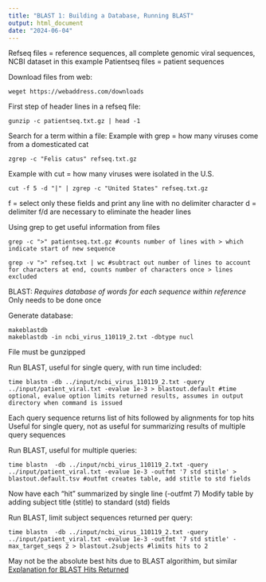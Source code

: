 ```yaml
---
title: "BLAST 1: Building a Database, Running BLAST"
output: html_document
date: "2024-06-04"
---
```

Refseq files = reference sequences, all complete genomic viral sequences, NCBI dataset in this example
Patientseq files = patient sequences

Download files from web:
```
weget https://webaddress.com/downloads
```

First step of header lines in a refseq file:
```
gunzip -c patientseq.txt.gz | head -1
```

Search for a term within a file:
Example with grep = how many viruses come from a domesticated cat
```
zgrep -c "Felis catus" refseq.txt.gz
```

Example with cut = how many viruses were isolated in the U.S.
```
cut -f 5 -d "|" | zgrep -c "United States" refseq.txt.gz
```
f = select only these fields and print any line with no delimiter character
d = delimiter
f/d are necessary to eliminate the header lines

Using grep to get useful information from files 
```
grep -c ">" patientseq.txt.gz #counts number of lines with > which indicate start of new sequence
```

```
grep -v ">" refseq.txt | wc #subtract out number of lines to account for characters at end, counts number of characters once > lines excluded
```

BLAST:
*Requires database of words for each sequence within reference
*Only needs to be done once

Generate database:
```
makeblastdb
makeblastdb -in ncbi_virus_110119_2.txt -dbtype nucl 
```
File must be gunzipped

Run BLAST, useful for single query, with run time included:
```
time blastn -db ../input/ncbi_virus_110119_2.txt -query ../input/patient_viral.txt -evalue 1e-3 > blastout.default #time optional, evalue option limits returned results, assumes in output directory when command is issued
```
Each query sequence returns list of hits followed by alignments for top hits
Useful for single query, not as useful for summarizing results of multiple query sequences

Run BLAST, useful for multiple queries:
```
time blastn  -db ../input/ncbi_virus_110119_2.txt -query ../input/patient_viral.txt -evalue 1e-3 -outfmt '7 std stitle' > blastout.default.tsv #outfmt creates table, add stitle to std fields
```
Now have each "hit" summarized by single line (-outfmt 7)
Modify table by adding subject title (stitle) to standard (std) fields

Run BLAST, limit subject sequences returned per query:
```
time blastn  -db ../input/ncbi_virus_110119_2.txt -query ../input/patient_viral.txt -evalue 1e-3 -outfmt '7 std stitle' -max_target_seqs 2 > blastout.2subjects #limits hits to 2
```
May not be the absolute best hits due to BLAST algorithim, but similar
[Explanation for BLAST Hits Returned](https://blastedbio.blogspot.com/2018/11/blast-max-alignment-limits-repartee-two.html)


